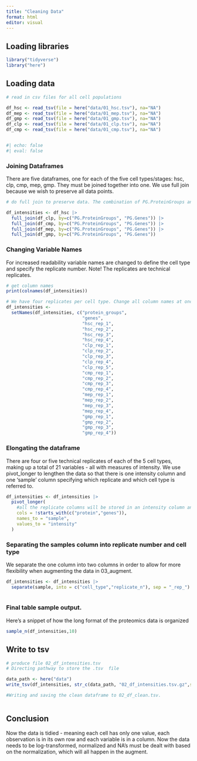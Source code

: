 ```yaml
---
title: "Cleaning Data"
format: html
editor: visual
---
```


## Loading libraries

```r
library("tidyverse")
library("here")
```

## Loading data

```r
# read in csv files for all cell populations

df_hsc <- read_tsv(file = here("data/01_hsc.tsv"), na="NA")
df_mep <- read_tsv(file = here("data/01_mep.tsv"), na="NA")
df_gmp <- read_tsv(file = here("data/01_gmp.tsv"), na="NA")
df_clp <- read_tsv(file = here("data/01_clp.tsv"), na="NA")
df_cmp <- read_tsv(file = here("data/01_cmp.tsv"), na="NA")


#| echo: false
#| eval: false
```

### Joining Dataframes

There are five dataframes, one for each of the five cell types/stages: hsc, clp, cmp, mep, gmp. They must be joined together into one. We use full join because we wish to preserve all data points.

```r

# do full join to preserve data. The combination of PG.ProteinGroups and PG.Genes is the same for all data frames, so we join by both columns

df_intensities <- df_hsc |> 
  full_join(df_clp, by=c("PG.ProteinGroups", "PG.Genes")) |> 
  full_join(df_cmp, by=c("PG.ProteinGroups", "PG.Genes")) |> 
  full_join(df_mep, by=c("PG.ProteinGroups", "PG.Genes")) |>
  full_join(df_gmp, by=c("PG.ProteinGroups", "PG.Genes")) 


```

### Changing Variable Names

For increased readability variable names are changed to define the cell type and specify the replicate number. Note! The replicates are technical replicates.

```r
# get column names
print(colnames(df_intensities))

# We have four replicates per cell type. Change all column names at once for easier readability.
df_intensities <- 
  setNames(df_intensities, c("protein_groups",
                             "genes",
                             "hsc_rep_1",
                             "hsc_rep_2",
                             "hsc_rep_3",
                             "hsc_rep_4",
                             "clp_rep_1",
                             "clp_rep_2",
                             "clp_rep_3",
                             "clp_rep_4",
                             "clp_rep_5",
                             "cmp_rep_1",
                             "cmp_rep_2",
                             "cmp_rep_3",
                             "cmp_rep_4",
                             "mep_rep_1",
                             "mep_rep_2",
                             "mep_rep_3",
                             "mep_rep_4",
                             "gmp_rep_1",
                             "gmp_rep_2",
                             "gmp_rep_3",
                             "gmp_rep_4"))
```

### Elongating the dataframe

There are four or five technical replicates of each of the 5 cell types, making up a total of 21 variables - all with measures of intensity. We use pivot_longer to lengthen the data so that there is one intensity column and one 'sample' column specifying which replicate and which cell type is referred to.

```r
df_intensities <- df_intensities |> 
  pivot_longer(
    #all the replicate columns will be stored in an intensity column and a sample column
    cols = !starts_with(c("protein","genes")), 
    names_to = "sample", 
    values_to = "intensity"
  )
```

### Separating the samples column into replicate number and cell type

We separate the one column into two columns in order to allow for more flexibility when augmenting the data in 03_augment.

```r
df_intensities <- df_intensities |> 
  separate(sample, into = c("cell_type","replicate_n"), sep = "_rep_")
  

```

### Final table sample output.

Here's a snippet of how the long format of the proteomics data is organized

```r
sample_n(df_intensities,10)

```

## Write to tsv

```r

# produce file 02_df_intensities.tsv
# Directing pathway to store the .tsv  file

data_path <- here("data")
write_tsv(df_intensities, str_c(data_path, "02_df_intensities.tsv.gz",sep = "/"))

#Writing and saving the clean dataframe to 02_df_clean.tsv.



```

## Conclusion

Now the data is tidied - meaning each cell has only one value, each observation is in its own row and each variable is in a column. Now the data needs to be log-transformed, normalized and NA's must be dealt with based on the normalization, which will all happen in the augment.
